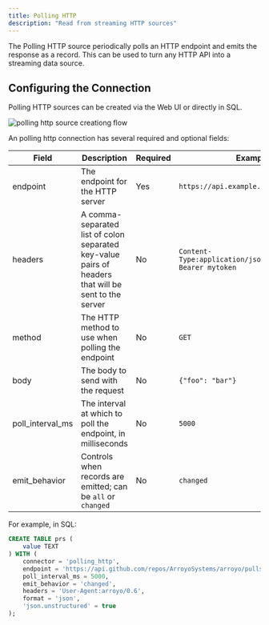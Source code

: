 ```yaml
---
title: Polling HTTP
description: "Read from streaming HTTP sources"
---
```


The Polling HTTP source periodically polls an HTTP endpoint and emits the
response as a record. This can be used to turn any HTTP API into a streaming
data source.

## Configuring the Connection

Polling HTTP sources can be created via the Web UI or directly in SQL.

<img
src="/images/polling_http.png"
alt="polling http source creationg flow"
/>

An polling http connection has several required and optional fields:

| Field | Description | Required | Example |
| ----- | ----------- | -------- | ------- |
| endpoint | The endpoint for the HTTP server | Yes | `https://api.example.com/v1/events` |
| headers | A comma-separated list of colon separated key-value pairs of headers that will be sent to the server | No | ```Content-Type:application/json,Authorization: Bearer mytoken```
| method | The HTTP method to use when polling the endpoint | No | `GET` |
| body | The body to send with the request | No | `{"foo": "bar"}` |
| poll_interval_ms | The interval at which to poll the endpoint, in milliseconds | No | `5000` |
| emit_behavior | Controls when records are emitted; can be `all` or `changed` | No | `changed` |


For example, in SQL:

```sql
CREATE TABLE prs (
    value TEXT
) WITH (
    connector = 'polling_http',
    endpoint = 'https://api.github.com/repos/ArroyoSystems/arroyo/pulls?per_page=1&state=all',
    poll_interval_ms = 5000,
    emit_behavior = 'changed',
    headers = 'User-Agent:arroyo/0.6',
    format = 'json',
    'json.unstructured' = true
);
```
